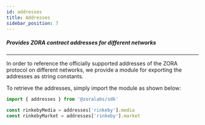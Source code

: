 ```yaml
---
id: addresses
title: Addresses
sidebar_position: 7
---
```


##### Provides ZORA contract addresses for different networks

---

In order to reference the officially supported addresses of the ZORA protocol on different networks,
we provide a module for exporting the addresses as string constants.

To retrieve the addresses, simply import the module as shown below:

```js
import { addresses } from '@zoralabs/sdk'

const rinkebyMedia = addresses['rinkeby'].media
const rinkebyMarket = addresses['rinkeby'].market
```
